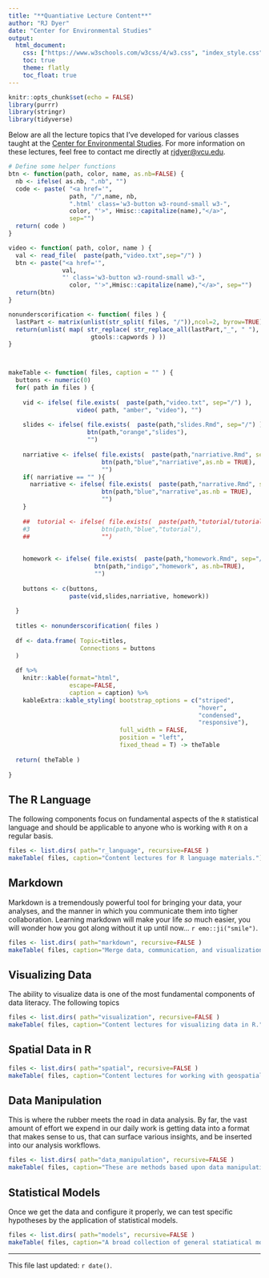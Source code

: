 ```yaml
---
title: "**Quantiative Lecture Content**"
author: "RJ Dyer"
date: "Center for Environmental Studies"
output:
  html_document:
    css: ["https://www.w3schools.com/w3css/4/w3.css", "index_style.css"]
    toc: true
    theme: flatly
    toc_float: true
---
```



<!-- 
https://cs193p.sites.stanford.edu
-->

```r
knitr::opts_chunk$set(echo = FALSE)
library(purrr)
library(stringr)
library(tidyverse)
```

Below are all the lecture topics that I've developed for various classes taught at the [Center for Environmental Studies](https://ces.vcu.edu).  For more information on these lectures, feel free to contact me directly at [rjdyer@vcu.edu](mailto://rjdyer@vcu.edu).


```r
# Define some helper functions
btn <- function(path, color, name, as.nb=FALSE) {
  nb <- ifelse( as.nb, ".nb", "")
  code <- paste( "<a href='", 
                 path, "/",name, nb,
                 ".html' class='w3-button w3-round-small w3-", 
                 color, "'>", Hmisc::capitalize(name),"</a>",
                 sep="")
  return( code )
}

video <- function( path, color, name ) {
  val <- read_file(  paste(path,"video.txt",sep="/") )
  btn <- paste("<a href='",
               val,
               "' class='w3-button w3-round-small w3-", 
                 color, "'>",Hmisc::capitalize(name),"</a>", sep="")
  return(btn)
}

nonunderscorification <- function( files ) {
  lastPart <- matrix(unlist(str_split( files, "/")),ncol=2, byrow=TRUE)[,2]
  return(unlist( map( str_replace( str_replace_all(lastPart,"_", " "), "./", "" ),
                       gtools::capwords ) ))
}



makeTable <- function( files, caption = "" ) {
  buttons <- numeric(0)
  for( path in files ) {
    
    vid <- ifelse( file.exists(  paste(path,"video.txt", sep="/") ),
                   video( path, "amber", "video"), "")
    
    slides <- ifelse( file.exists(  paste(path,"slides.Rmd", sep="/") ),
                      btn(path,"orange","slides"),
                      "")
    
    narriative <- ifelse( file.exists(  paste(path,"narriative.Rmd", sep="/") ),
                          btn(path,"blue","narriative",as.nb = TRUE),
                          "")
    if( narriative == "" ){
      narriative <- ifelse( file.exists(  paste(path,"narrative.Rmd", sep="/") ),
                          btn(path,"blue","narrative",as.nb = TRUE),
                          "")
    }
    
    ##  tutorial <- ifelse( file.exists(  paste(path,"tutorial/tutorial.Rmd", sep="/") ),
    #3                    btn(path,"blue","tutorial"),
    ##                    "")
    
    
    homework <- ifelse( file.exists(  paste(path,"homework.Rmd", sep="/") ),
                        btn(path,"indigo","homework", as.nb=TRUE),
                        "")
    
    buttons <- c(buttons, 
                 paste(vid,slides,narriative, homework))
    
  }
  
  titles <- nonunderscorification( files )
  
  df <- data.frame( Topic=titles,
                    Connections = buttons
  )
  
  df %>%
    knitr::kable(format="html", 
                 escape=FALSE, 
                 caption = caption) %>%
    kableExtra::kable_styling( bootstrap_options = c("striped", 
                                                     "hover", 
                                                     "condensed", 
                                                     "responsive"),
                               full_width = FALSE,
                               position = "left",
                               fixed_thead = T) -> theTable
  
  return( theTable )
  
}

```


## The R Language

The following components focus on fundamental aspects of the `R` statistical language and should be applicable to anyone who is working with `R` on a regular basis.

```r
files <- list.dirs( path="r_language", recursive=FALSE )
makeTable( files, caption="Content lectures for R language materials.")
```

## Markdown  

Markdown is a tremendously powerful tool for bringing your data, your analyses, and the manner in which you communicate them into tigher collaboration.  Learning markdown will make your life *so* much easier, you will wonder how you got along without it up until now... `r emo::ji("smile")`.

```r
files <- list.dirs( path="markdown", recursive=FALSE )
makeTable( files, caption="Merge data, communication, and visualization into a single framework using RMarkdown and numerous extensions thereof.")
```


## Visualizing Data

The ability to visualize data is one of the most fundamental components of data literacy.  The following topics 

```r
files <- list.dirs( path="visualization", recursive=FALSE )
makeTable( files, caption="Content lectures for visualizing data in R.")
```


## Spatial Data in R


```r
files <- list.dirs( path="spatial", recursive=FALSE )
makeTable( files, caption="Content lectures for working with geospatially referenced data (points, lines, polygons, and rasters) in R.")
```





## Data Manipulation

This is where the rubber meets the road in data analysis.  By far, the vast amount of effort we expend in our daily work is getting data into a format that makes sense to us, that can surface various insights, and be inserted into our analysis workflows.  

```r
files <- list.dirs( path="data_manipulation", recursive=FALSE )
makeTable( files, caption="These are methods based upon data manipulation, <i>sensu lato</i>.")
```


## Statistical Models

Once we get the data and configure it properly, we can test specific hypotheses by the application of statistical models.

```r
files <- list.dirs( path="models", recursive=FALSE )
makeTable( files, caption="A broad collection of general statiatical models as applied to data in R.")
```




<hr>

This file last updated: `r date()`.